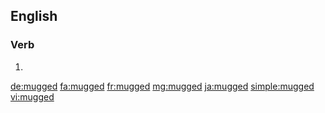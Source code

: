 ==English==

===Verb===
{{head|en|verb form}}

# {{en-past of|mug}}

[[de:mugged]]
[[fa:mugged]]
[[fr:mugged]]
[[mg:mugged]]
[[ja:mugged]]
[[simple:mugged]]
[[vi:mugged]]